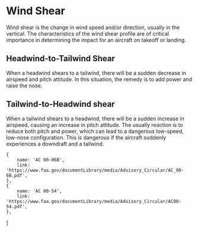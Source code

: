 

# Wind Shear

Wind shear is the change in wind speed and/or direction, usually in the
vertical. The characteristics of the wind shear profile are of critical
importance in determining the impact for an aircraft on takeoff or landing.

## Headwind-to-Tailwind Shear

When a headwind shears to a tailwind, there will be a sudden decrease in
airspeed and pitch attitude. In this situation, the remedy is to add power and
raise the nose.

## Tailwind-to-Headwind shear

When a tailwind shears to a headwind, there will be a sudden increase in
airspeed, causing an increase in pitch attitude. The usually reaction is to
reduce both pitch and power, which can lead to a dangerous low-speed, low-nose
configuration. This is dangerous if the aircraft suddenly experiences a
downdraft and a tailwind.

    {
        name: 'AC 00-06B',
        link: 'https://www.faa.gov/documentLibrary/media/Advisory_Circular/AC_00-6B.pdf',
    },
    {
        name: 'AC 00-54',
        link: 'https://www.faa.gov/documentLibrary/media/Advisory_Circular/AC00-54.pdf',
    },
]
